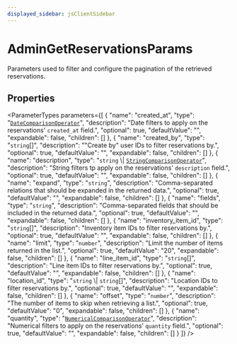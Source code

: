 ```yaml
---
displayed_sidebar: jsClientSidebar
---
```



# AdminGetReservationsParams

Parameters used to filter and configure the pagination of the retrieved reservations.

## Properties

<ParameterTypes parameters={[
  {
    "name": "created_at",
    "type": "[`DateComparisonOperator`](internal.DateComparisonOperator.mdx)",
    "description": "Date filters to apply on the reservations' `created_at` field.",
    "optional": true,
    "defaultValue": "",
    "expandable": false,
    "children": []
  },
  {
    "name": "created_by",
    "type": "`string`[]",
    "description": "\"Create by\" user IDs to filter reservations by.",
    "optional": true,
    "defaultValue": "",
    "expandable": false,
    "children": []
  },
  {
    "name": "description",
    "type": "`string` \\| [`StringComparisonOperator`](internal.StringComparisonOperator.mdx)",
    "description": "String filters tp apply on the reservations' `description` field.",
    "optional": true,
    "defaultValue": "",
    "expandable": false,
    "children": []
  },
  {
    "name": "expand",
    "type": "`string`",
    "description": "Comma-separated relations that should be expanded in the returned data.",
    "optional": true,
    "defaultValue": "",
    "expandable": false,
    "children": []
  },
  {
    "name": "fields",
    "type": "`string`",
    "description": "Comma-separated fields that should be included in the returned data.",
    "optional": true,
    "defaultValue": "",
    "expandable": false,
    "children": []
  },
  {
    "name": "inventory_item_id",
    "type": "`string`[]",
    "description": "Inventory item IDs to filter reservations by.",
    "optional": true,
    "defaultValue": "",
    "expandable": false,
    "children": []
  },
  {
    "name": "limit",
    "type": "`number`",
    "description": "Limit the number of items returned in the list.",
    "optional": true,
    "defaultValue": "20",
    "expandable": false,
    "children": []
  },
  {
    "name": "line_item_id",
    "type": "`string`[]",
    "description": "Line item IDs to filter reservations by.",
    "optional": true,
    "defaultValue": "",
    "expandable": false,
    "children": []
  },
  {
    "name": "location_id",
    "type": "`string` \\| `string`[]",
    "description": "Location IDs to filter reservations by.",
    "optional": true,
    "defaultValue": "",
    "expandable": false,
    "children": []
  },
  {
    "name": "offset",
    "type": "`number`",
    "description": "The number of items to skip when retrieving a list.",
    "optional": true,
    "defaultValue": "0",
    "expandable": false,
    "children": []
  },
  {
    "name": "quantity",
    "type": "[`NumericalComparisonOperator`](internal.NumericalComparisonOperator.mdx)",
    "description": "Numerical filters to apply on the reservations' `quantity` field.",
    "optional": true,
    "defaultValue": "",
    "expandable": false,
    "children": []
  }
]} />
